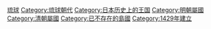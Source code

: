 {{Catnav|頁面分類|地理|国家|已不存在的國家}}
{{Catnav|頁面分類|人类社会|政治|国家|已不存在的國家}}

{{Catmore}}
{{Commonscat|Ryukyu Kingdom}}
{{wikisourcecat}}

[[Category:琉球|]]
[[Category:琉球朝代|Category:琉球朝代]]
[[Category:日本历史上的王国|Category:日本历史上的王国]]
[[Category:明朝屬國|Category:明朝屬國]]
[[Category:清朝屬國|Category:清朝屬國]]
[[Category:已不存在的島國|Category:已不存在的島國]]
[[Category:1429年建立|Category:1429年建立]]